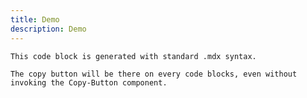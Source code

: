```yaml
---
title: Demo
description: Demo
---
```


```
This code block is generated with standard .mdx syntax.

The copy button will be there on every code blocks, even without invoking the Copy-Button component.
```

<Example name="Counter" />
